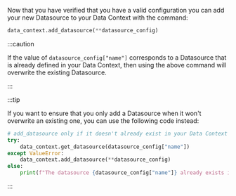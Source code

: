 Now that you have verified that you have a valid configuration you can add your new Datasource to your Data Context with the command:

```python
data_context.add_datasource(**datasource_config)
```

:::caution

If the value of `datasource_config["name"]` corresponds to a Datasource that is already defined in your Data Context, then using the above command will overwrite the existing Datasource.

:::

:::tip

If you want to ensure that you only add a Datasource when it won't overwrite an existing one, you can use the following code instead:

```python
# add_datasource only if it doesn't already exist in your Data Context
try:
    data_context.get_datasource(datasource_config["name"])
except ValueError:
    data_context.add_datasource(**datasource_config)
else:
    print(f"The datasource {datasource_config["name"]} already exists in your Data Context!")
```

:::
